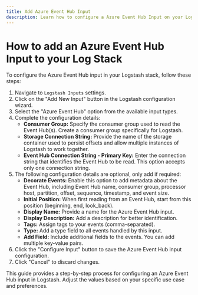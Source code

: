 ```yaml
---
title: Add Azure Event Hub Input
description: Learn how to configure a Azure Event Hub Input on your Logstash Instance
---
```


# How to add an Azure Event Hub Input to your Log Stack

To configure the Azure Event Hub input in your Logstash stack, follow these steps:

1. Navigate to `Logstash Inputs` settings.
2. Click on the "Add New Input" button in the Logstash configuration wizard.
3. Select the "Azure Event Hub" option from the available input types.
4. Complete the configuration details:
   - **Consumer Group:** Specify the consumer group used to read the Event Hub(s). Create a consumer group specifically for Logstash.
   - **Storage Connection String:** Provide the name of the storage container used to persist offsets and allow multiple instances of Logstash to work together.
   - **Event Hub Connection String - Primary Key:** Enter the connection string that identifies the Event Hub to be read. This option accepts only one connection string.
5. The following configuration details are optional, only add if required:
   - **Decorate Events:** Enable this option to add metadata about the Event Hub, including Event Hub name, consumer group, processor host, partition, offset, sequence, timestamp, and event size.
   - **Initial Position:** When first reading from an Event Hub, start from this position (beginning, end, look_back).
   - **Display Name:** Provide a name for the Azure Event Hub input.
   - **Display Description:** Add a description for better identification.
   - **Tags:** Assign tags to your events (comma-separated).
   - **Type:** Add a type field to all events handled by this input.
   - **Add Field:** Include additional fields to the events. You can add multiple key-value pairs.
5. Click the "Configure Input" button to save the Azure Event Hub input configuration.
6. Click "Cancel" to discard changes.

This guide provides a step-by-step process for configuring an Azure Event Hub input in Logstash. 
Adjust the values based on your specific use case and preferences.